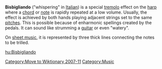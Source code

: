 {{merge|bisbigliando}}
[[Category:Move to Wiktionary 2007-11]]

'''Bisbigliando''' ("whispering" in [[Italian language|Italian]]) is a special [[tremolo]] effect on the [[harp]] where a [[chord (music)|chord]] or [[note]] is rapidly repeated at a low volume. Usually, the effect is achieved by both hands playing adjacent strings set to the same [[pitch (music)|pitch]]es.  This is possible because of enharmonic spellings created by the pedals.
It can sound like strumming a [[guitar]] or even "watery".

On [[sheet music]], it is represented by three thick lines connecting the notes to be trilled.

[[Category:Music]]

[[hu:Bisbigliando]]